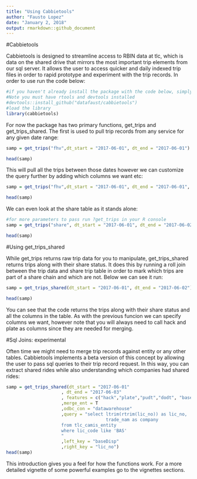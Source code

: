 ```yaml
---
title: "Using Cabbietools"
author: "Fausto Lopez"
date: "January 2, 2018"
output: rmarkdown::github_document
---
```


#Cabbietools

Cabbietools is designed to streamline access to RBIN data at tlc, which is data on the shared drive that mirrors the most important trip elements from our sql server. It allows the user to access quicker and daily indexed trip files in order to rapid prototype and experiment with the trip records. In order to use run the code below:

```r
#if you haven't already install the package with the code below, simply unhash
#Note you must have rtools and devtools installed
#devtools::install_github("datafaust/cabbietools")
#load the library
library(cabbietools)
```

For now the package has two primary functions, get_trips and get_trips_shared. The first is used to pull trip records from any service for any given date range:

```r
samp = get_trips("fhv",dt_start = "2017-06-01", dt_end = "2017-06-01")

head(samp)

```

This will pull all the trips between those dates however we can customize the query further by adding which columns we want etc:
 

```r
samp = get_trips("fhv",dt_start = "2017-06-01", dt_end = "2017-06-01", features = c("hack","plate","pudt","dodt"))

head(samp)
```

We can even look at the share table as it stands alone:

```r
#for more parameters to pass run ?get_trips in your R console
samp = get_trips("share", dt_start = "2017-06-01", dt_end = "2017-06-02")

head(samp)
```

#Using get_trips_shared

While get_trips returns raw trip data for you to manipulate, get_trips_shared returns trips along with their share status. It does this by running a roll join between the trip data and share trip table in order to mark which trips are part of a share chain and which are not. Below we can see it run:

```r
samp = get_trips_shared(dt_start = "2017-06-01", dt_end = "2017-06-02")

head(samp)
```

You can see that the code returns the trips along with their share status and all the columns in the table. As with the previous funcion we can specify columns we want, however note that you will always need to call hack and plate as columns since they are needed for merging.


#Sql Joins: experimental

Often time we might need to merge trip records against entity or any other tables. Cabbietools implements a beta version of this concept by allowing the user to pass sql queries to their trip record request. In this way, you can extract shared rides while also understanding which companies had shared rides:

```r
samp = get_trips_shared(dt_start = "2017-06-01"
                     , dt_end = "2017-06-03"
                     , features = c("hack","plate","pudt","dodt", "baseDisp")
                     ,merge_ent = T
                     ,odbc_con = "datawarehouse"
                     ,query = "select ltrim(rtrim(lic_no)) as lic_no,
                                      trade_nam as company
                     from tlc_camis_entity
                     where lic_code like 'BAS'
                     "
                     ,left_key = "baseDisp"
                     ,right_key = "lic_no")
head(samp)  
```


This introduction gives you a feel for how the functions work. For a more detailed vignette of some powerful examples go to the vignettes sections.
